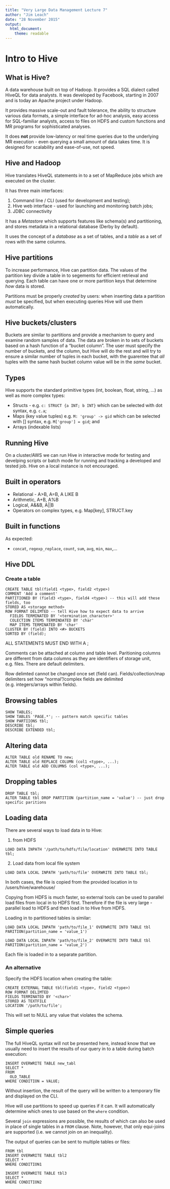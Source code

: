 ```yaml
---
title: "Very Large Data Management Lecture 7"
author: "Jim Leach"
date: "28 November 2015"
output: 
  html_document:
    theme: readable
---
```


# Intro to Hive

## What is Hive?

A data warehouse built on top of Hadoop. It provides a SQL dialect called HiveQL for data analysts. It was developed by Facebook, starting in 2007 and is today an Apache project under Hadoop.

It provides massive scale-out and fault tolerance, the ability to structure various data formats, a simple interface for ad-hoc analysis, easy access for SQL-familiar analysts, access to files on HDFS and custom functions and MR programs for sophisticated analyses.

It does __not__ provide low-latency or real time queries due to the underlying MR execution - even querying a small amount of data takes time. It is designed for scalability and ease-of-use, not speed. 

## Hive and Hadoop

Hive translates HiveQL statements in to a set of MapReduce jobs which are executed on the cluster.

It has three main interfaces:

1. Command line / CLI (used for development and testing);
2. Hive web interface - used for launching and monitoring batch jobs;
3. JDBC connectivity

It has a _Metastore_ which supports features like schema(s) and partitioning, and stores metadata in a relational database (Derby by default).

It uses the concept of a _database_ as a set of tables, and a _table_ as a set of rows with the same columns.

## Hive partitions

To increase performance, Hive can partition data. The values of the partition key divide a table in to segements for efficient retrieval and querying. Each table can have one or more partition keys that determine _how_ data is stored. 

Partitions must be properly _created_ by users: when inserting data a partition _must_ be specified, but when executing queries Hive will use them automatically.

## Hive buckets/clusters

Buckets are similar to partitions and provide a mechanism to query and examine random samples of data. The data are broken in to sets of buckets based on a hash function of a "bucket column". The user must specify the number of buckets, and the column, but Hive will do the rest and will try to ensure a similar number of tuples in each bucket, with the guarentee that _all_ tuples with the same hash bucket column value will be in the _same_ bucket. 

## Types

Hive supports the standard primitive types (int, boolean, float, string, ...) as well as more complex types:

* Structs - e.g. `c: STRUCT {a INT; b INT}` which can be selected with dot syntax, e.g. `c.a`;
* Maps (key value tuples) e.g. `M: 'group' -> gid` which can be selected with [] syntax, e.g. `M['group'] = gid`; and
* Arrays (indexable lists)

## Running Hive

On a cluster/AWS we can run Hive in interactive mode for testing and develping scripts or batch mode for running and tracking a developed and tested job. Hive on a local instance is not encouraged. 

## Built in operators

* Relational - A>B, A=B, A LIKE B
* Arithmetic, A+B, A%B
* Logical, A&&B, A||B
* Operators on complex types, e.g. Map[key], STRUCT.key

## Built in functions

As expected:

* `concat`, `regexp_replace`, `count`, `sum`, `avg`, `min`, `max`,...

## Hive DDL

### Create a table

```
CREATE TABLE tbl(field1 <type>, field2 <type>)
COMMENT 'Add a comment'
PARTITIONED BY (field3 <type>, field4 <type>) -- this will add these fields, too
STORED AS <storage method>
ROW FORMAT DELIMTED -- tell Hive how to expect data to arrive
  FIELDS TERMINATED BY '<termination_character>'
  COLECTION ITEMS TERMINDATED BY 'char'
  MAP ITEMS TERMINATED BY 'char'
CLUSTER BY (field) INTO <#> BUCKETS
SORTED BY (field);
```

ALL STATEMENTS MUST END WITH A ;

Comments can be attached at column and table level. Paritioning columns are different from data columns as they are identifiers of storage unit, e.g. files. There are default delimiters.

Row delimted cannot be changed once set (field can). Fields/collection/map delimiters set how "normal"/complex fields are delimited (e.g. integers/arrays within fields).

## Browsing tables

```
SHOW TABLES;
SHOW TABLES 'PAGE.*'; -- pattern match specific tables
SHOW PARTIIONS tbl;
DESCRIBE tbl;
DESCRIBE EXTENDED tbl;
```

## Altering data

```
ALTER TABLE old RENAME TO new;
ALTER TABLE old REPLACE COLUMN (col1 <type>, ...);
ALTER TABLE old ADD COLUMNS (col <type>, ...);
```

## Dropping tables

```
DROP TABLE tbl;
ALTER TABLE tbl DROP PARTITION (partition_name = 'value') -- just drop specific paritions
```

## Loading data

There are several ways to load data in to Hive:

1. from HDFS

```
LOAD DATA INPATH '/path/to/hdfs/file/location' OVERWRITE INTO TABLE tbl;
```

2. Load data from local file system

```
LOAD DATA LOCAL INPATH 'path/to/file' OVERWRITE INTO TABLE tbl;
```

In both cases, the file is copied from the provided location in to /users/hive/warehouse/

Copying from HDFS is much faster, so external tools can be used to parallel load files from local in to HDFS first. Therefore if the file is very large - parallel load to HDFS and then load in to Hive from HDFS.

Loading in to partitioned tables is similar:

```
LOAD DATA LOCAL INPATH 'path/to/file_1' OVERWRITE INTO TABLE tbl PARITION(partition_name = 'value_1')

LOAD DATA LOCAL INPATH 'path/to/file_2' OVERWRITE INTO TABLE tbl PARITION(partition_name = 'value_2')
```
Each file is loaded in to a separate partition.

### An alternative

Specify the HDFS location when creating the table:

```
CREATE EXTERNAL TABLE tbl(field1 <type>, field2 <type>)
ROW FORMAT DELIMTED
FIELDS TERMINATED BY '<char>'
STORED AS TEXTFILE
LOCATION '/path/to/file';
```

This will set to NULL any value that violates the schema.

## Simple queries

The full HiveQL syntax will not be presented here, instead know that we usually need to insert the results of our query in to a table during batch execution:

```
INSERT OVERWRITE TABLE new_tabl
SELECT *
FROM
  OLD_TABLE
WHERE CONDITION = VALUE;
```

Without insertion, the result of the query will be written to a temporary file and displayed on the CLI.

Hive will use partitions to speed up queries if it can. It will automatically determine which ones to use based on the `where` condition.

Several `join` expressions are possible, the results of which can also be used in place of single tables in a `FROM` clause. Note, however, that only equi-joins are supported (i.e. we cannot join on an inequality).

The output of queries can be sent to multiple tables or files:

```
FROM tbl
INSERT OVERWRITE TABLE tbl2
SELECT *
WHERE CONDITION1

INSERT OVERWRITE TABLE tbl3
SELECT *
WHERE CONDITION2
```








